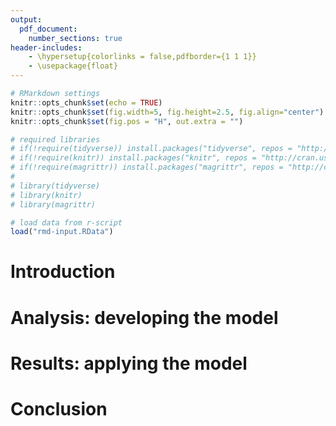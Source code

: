 ```yaml
---
output:
  pdf_document:
    number_sections: true
header-includes:
    - \hypersetup{colorlinks = false,pdfborder={1 1 1}}
    - \usepackage{float}
---
```


<!-- Setup -------------------------------------------------------------------->

```r
# RMarkdown settings
knitr::opts_chunk$set(echo = TRUE)
knitr::opts_chunk$set(fig.width=5, fig.height=2.5, fig.align="center") 
knitr::opts_chunk$set(fig.pos = "H", out.extra = "")

# required libraries
# if(!require(tidyverse)) install.packages("tidyverse", repos = "http://cran.us.r-project.org")
# if(!require(knitr)) install.packages("knitr", repos = "http://cran.us.r-project.org")
# if(!require(magrittr)) install.packages("magrittr", repos = "http://cran.us.r-project.org")
# 
# library(tidyverse)
# library(knitr)
# library(magrittr)

# load data from r-script
load("rmd-input.RData")
```

<!-- Title Page + TOC --------------------------------------------------------->
\newpage
\vspace*{4cm}
\begin{center}
{\Large Data Science: Capstone \\ (HarvardX PH125.9x)}
\end{center}
\vspace*{1.5cm}
\begin{center}
\thispagestyle{empty}
{\LARGE \bf Capstone Project II}\\[1.5cm]
{\Huge Classic Trader }\\[1.5cm]
{\bf \Large Predict prices of classic cars}\\[1cm]
{\Large January 2021}\\[1.5cm]
{\large submitted by Bela Koch} \\[2.5cm]
\end{center}

\newpage
\tableofcontents
\newpage

<!-- Report ------------------------------------------------------------------->

# Introduction

\newpage
# Analysis: developing the model


\newpage
# Results: applying the model


\newpage
# Conclusion
